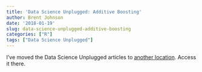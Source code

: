```yaml
---
title: 'Data Science Unplugged: Additive Boosting'
author: Brent Johnson
date: '2018-01-19'
slug: data-science-unplugged-additive-boosting
categories: ["R"]
tags: ["Data Science Unplugged"]
---
```




I've moved the Data Science Unplugged articles to [another location](/files/data-science-unplugged-additive-boosting.html). Access it there.

